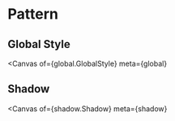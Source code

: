 

<Meta title="Example/Pattern" />

# Pattern

## Global Style

<Canvas
  of={global.GlobalStyle}
  meta={global}
></Canvas>

## Shadow

<Canvas
  of={shadow.Shadow}
  meta={shadow}
></Canvas>
